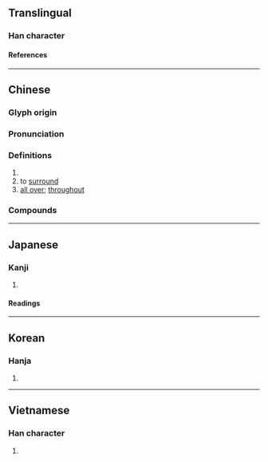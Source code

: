 {{character info}}
==Translingual==

===Han character===
{{Han char|rn=22|rad=匚|as=03|sn=5|four=71712|canj=SLB|ids=⿷匚巾}}

====References====
{{Han ref|kx=0153.160|dkj=02599|dj=0345.050|hdz=10082.040|uh=531D}}

----

==Chinese==
{{zh-forms|alt=帀,迊}}

===Glyph origin===
{{Han etym}}

===Pronunciation===
{{zh-pron
|m=zā
|c=zaap3
|mn=chat
|mc=
|oc=y
|ma=
|cat=v,cls
}}

===Definitions===
{{zh-hanzi}}

# {{zh-classifier|[[circuit]]s or [[circle]]s}}
# to [[surround]]
# [[all over]]; [[throughout]]

===Compounds===
{{zh-der|交匝|刮刮匝匝|匝匝|密匝匝|匝道|匝月|密密匝匝|周匝|匼匝|曲匝|漫天匝地|笙歌匝地|逼匝|迴匝|輪匝帶}}

----

==Japanese==

===Kanji===
{{ja-kanji|grade=|rs=匚03}}

# {{rfdef|ja|sort=匚03}}

====Readings====
{{ja-readings
|on=そう
|kun=めぐる
}}

----

==Korean==

===Hanja===
{{ko-hanja|잡}}

# {{rfdef|ko|sort=匚03}}

----

==Vietnamese==

===Han character===
{{vi-readings|rs=匚03|reading=táp}}

# {{rfdef|vi|sort=匚03}}